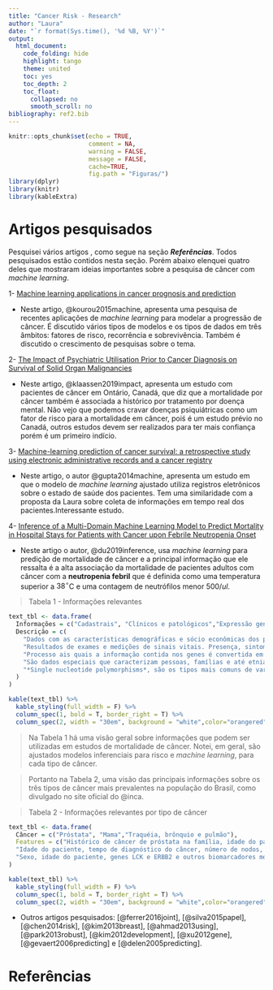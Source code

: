 ```yaml
---
title: "Cancer Risk - Research"
author: "Laura"
date: "`r format(Sys.time(), '%d %B, %Y')`"
output:
  html_document:
    code_folding: hide
    highlight: tango
    theme: united
    toc: yes
    toc_depth: 2
    toc_float:
      collapsed: no
      smooth_scroll: no
bibliography: ref2.bib
---
```


```r
knitr::opts_chunk$set(echo = TRUE,
                      comment = NA,
                      warning = FALSE,
                      message = FALSE,
                      cache=TRUE,
                      fig.path = "Figuras/")
library(dplyr)
library(knitr)
library(kableExtra)
```



# Artigos pesquisados

Pesquisei vários artigos , como segue na seção ***Referências***. Todos pesquisados estão contidos nesta seção. Porém abaixo elenquei quatro deles que mostraram ideias importantes sobre a pesquisa de câncer com *machine learning*.

1- [Machine learning applications in cancer prognosis and prediction](https://www.sciencedirect.com/science/article/pii/S2001037014000464) 

  - Neste artigo, @kourou2015machine, apresenta uma pesquisa de recentes aplicações de *machine learning* para modelar a progressão de câncer. É discutido vários tipos de modelos e os tipos de dados em três âmbitos: fatores de risco, recorrência e sobrevivência. Também é discutido o crescimento de pesquisas sobre o tema.
  
2- [The Impact of Psychiatric Utilisation Prior to Cancer Diagnosis on Survival of Solid Organ Malignancies](The Impact of Psychiatric Utilisation Prior to Cancer Diagnosis on Survival of Solid Organ Malignancies)

  - Neste artigo, @klaassen2019impact, apresenta um estudo com pacientes de câncer em Ontário, Canadá, que diz que a mortalidade por câncer também é associada a histórico por tratamento por doença mental. Não vejo que podemos cravar doenças psiquiátricas como um fator de risco para a mortalidade em câncer, poiś é um estudo prévio no Canadá, outros estudos devem ser realizados para ter mais confiança porém é um primeiro indício.

3- [Machine-learning prediction of cancer survival: a retrospective study using electronic administrative records and a cancer registry](https://bmjopen.bmj.com/content/4/3/e004007.short)

  - Neste artigo, o autor @gupta2014machine, apresenta um estudo em que o modelo de *machine learning* ajustado utiliza registros eletrônicos sobre o estado de saúde dos pacientes. Tem uma similaridade com a proposta da Laura sobre coleta de informações em tempo real dos pacientes.Interessante estudo.
  
4- [Inference of a Multi-Domain Machine Learning Model to Predict Mortality in Hospital Stays for Patients with Cancer upon Febrile Neutropenia Onset](https://arxiv.org/abs/1902.07839)

  - Neste artigo o autor, @du2019inference, usa *machine learning* para predição de mortalidade de câncer e a principal informação que ele ressalta é a alta associação da mortalidade de pacientes adultos com câncer com a **neutropenia febril** que é definida como uma temperatura superior a $38^\circ$C e uma contagem de neutrófilos menor $500/ul$.

>Tabela 1 - Informações relevantes

```R
text_tbl <- data.frame(
  Informações = c("Cadastrais", "Clínicos e patológicos","Expressão genética", "Dados genômicos","SNPs"),
  Descrição = c(
    "Dados com as características demográficas e sócio econômicas dos pacientes.", 
    "Resultados de exames e medições de sinais vitais. Presença, sintomas e histórico de doenças, tais como doenças psiquiátricas. ",
	"Processo ais quais a informação contida nos genes é convertida em moléculas que determinam as propriedades da célula, ou seja, é a transferência de informação genética de DNA a proteína.",
	"São dados especiais que caracterizam pessoas, famílias e até etnias. Informações podem ser extraídas de bases de dados de perfis de DNA.",
	"*Single nucleotide polymorphisms*, são os tipos mais comuns de variação genética entre pessoas. Cada SNP representa uma diferença em um único bloco de construção do DNA, chamado nucleotídeo."
  )
)

kable(text_tbl) %>%
  kable_styling(full_width = F) %>%
  column_spec(1, bold = T, border_right = T) %>%
  column_spec(2, width = "30em", background = "white",color="orangered")
```
> Na Tabela 1 há uma visão geral sobre informações que podem ser utilizadas em estudos de mortalidade de câncer. Notei, em geral, são ajustados modelos inferenciais para risco e *machine learning*, para cada tipo de câncer. 

> Portanto na Tabela 2, uma visão das principais informações sobre os três tipos de câncer mais prevalentes na população do Brasil, como divulgado no site oficial do @inca.

>Tabela 2 - Informações relevantes por tipo de câncer

```R
text_tbl <- data.frame(
  Câncer = c("Próstata", "Mama","Traquéia, brônquio e pulmão"),
  Features = c("Histórico de câncer de próstata na família, idade do paciente, valor do biomarcador PSA, tempo de diagnóstico do câncer e extensão do tumor", 
  "Idade do paciente, tempo de diagnóstico do câncer, número de nodos, 50- gene signature, tamanho do tumor, histologia e informações sobre os genes MMP9, HRASLA e RAB27B e local do tumor",
  "Sexo, idade do paciente, genes LCK e ERBB2 e outros biomarcadores moleculares referentes ao câncer de pulmão")
)

kable(text_tbl) %>%
  kable_styling(full_width = F) %>%
  column_spec(1, bold = T, border_right = T) %>%
  column_spec(2, width = "30em", background = "white",color="orangered")
```

- Outros artigos pesquisados: [@ferrer2016joint], [@silva2015papel], [@chen2014risk], [@kim2013breast], [@ahmad2013using], [@park2013robust], [@kim2012development], [@xu2012gene],[@gevaert2006predicting] e [@delen2005predicting].

# Referências


